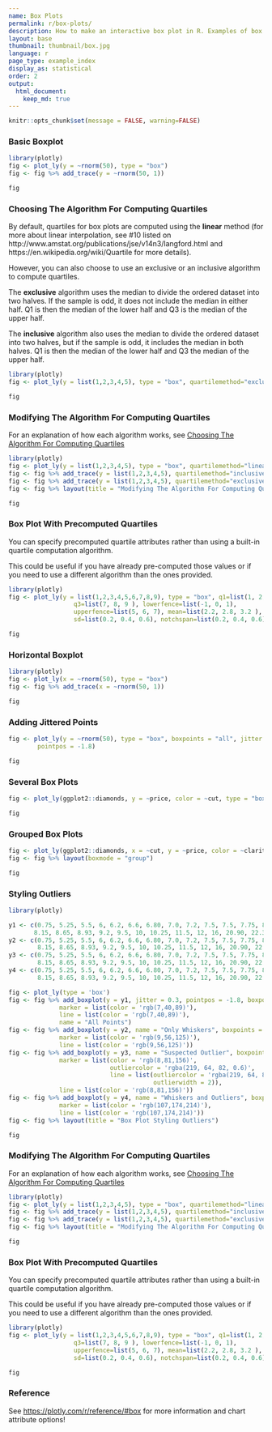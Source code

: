 ```yaml
---
name: Box Plots
permalink: r/box-plots/
description: How to make an interactive box plot in R. Examples of box plots in R that are grouped, colored, and display the underlying data distribution.
layout: base
thumbnail: thumbnail/box.jpg
language: r
page_type: example_index
display_as: statistical
order: 2
output:
  html_document:
    keep_md: true
---
```


```r
knitr::opts_chunk$set(message = FALSE, warning=FALSE)
```
### Basic Boxplot

```r
library(plotly)
fig <- plot_ly(y = ~rnorm(50), type = "box")
fig <- fig %>% add_trace(y = ~rnorm(50, 1))

fig
```

### Choosing The Algorithm For Computing Quartiles

By default, quartiles for box plots are computed using the **linear** method (for more about linear interpolation, see #10 listed on http://www.amstat.org/publications/jse/v14n3/langford.html and https://en.wikipedia.org/wiki/Quartile for more details).

However, you can also choose to use an exclusive or an inclusive algorithm to compute quartiles.

The **exclusive** algorithm uses the median to divide the ordered dataset into two halves. If the sample is odd, it does not include the median in either half. Q1 is then the median of the lower half and Q3 is the median of the upper half.

The **inclusive** algorithm also uses the median to divide the ordered dataset into two halves, but if the sample is odd, it includes the median in both halves. Q1 is then the median of the lower half and Q3 the median of the upper half.

```r
library(plotly)
fig <- plot_ly(y = list(1,2,3,4,5), type = "box", quartilemethod="exclusive") # or "inclusive", or "linear" by default

fig
```

### Modifying The Algorithm For Computing Quartiles

For an explanation of how each algorithm works, see [Choosing The Algorithm For Computing Quartiles](https://plotly.com/r/box-plots/#choosing-the-algorithm-for-computing-quartiles)

```r
library(plotly)
fig <- plot_ly(y = list(1,2,3,4,5), type = "box", quartilemethod="linear", name="Linear Quartile Mode")
fig <- fig %>% add_trace(y = list(1,2,3,4,5), quartilemethod="inclusive", name="Inclusive Quartile Mode")
fig <- fig %>% add_trace(y = list(1,2,3,4,5), quartilemethod="exclusive", name="Exclusive Quartile Mode")
fig <- fig %>% layout(title = "Modifying The Algorithm For Computing Quartiles")

fig
```

### Box Plot With Precomputed Quartiles

You can specify precomputed quartile attributes rather than using a built-in quartile computation algorithm.

This could be useful if you have already pre-computed those values or if you need to use a different algorithm than the ones provided.

```r
library(plotly)
fig <- plot_ly(y = list(1,2,3,4,5,6,7,8,9), type = "box", q1=list(1, 2, 3), median=list(4, 5, 6),
                  q3=list(7, 8, 9 ), lowerfence=list(-1, 0, 1),
                  upperfence=list(5, 6, 7), mean=list(2.2, 2.8, 3.2 ),
                  sd=list(0.2, 0.4, 0.6), notchspan=list(0.2, 0.4, 0.6))

fig
```

### Horizontal Boxplot

```r
library(plotly)
fig <- plot_ly(x = ~rnorm(50), type = "box")
fig <- fig %>% add_trace(x = ~rnorm(50, 1))

fig
```

### Adding Jittered Points

```r
fig <- plot_ly(y = ~rnorm(50), type = "box", boxpoints = "all", jitter = 0.3,
        pointpos = -1.8)

fig
```


### Several Box Plots

```r
fig <- plot_ly(ggplot2::diamonds, y = ~price, color = ~cut, type = "box")

fig
```

### Grouped Box Plots

```r
fig <- plot_ly(ggplot2::diamonds, x = ~cut, y = ~price, color = ~clarity, type = "box")
fig <- fig %>% layout(boxmode = "group")

fig
```

### Styling Outliers

```r
library(plotly)

y1 <- c(0.75, 5.25, 5.5, 6, 6.2, 6.6, 6.80, 7.0, 7.2, 7.5, 7.5, 7.75, 8.15,
       8.15, 8.65, 8.93, 9.2, 9.5, 10, 10.25, 11.5, 12, 16, 20.90, 22.3, 23.25)
y2 <- c(0.75, 5.25, 5.5, 6, 6.2, 6.6, 6.80, 7.0, 7.2, 7.5, 7.5, 7.75, 8.15,
        8.15, 8.65, 8.93, 9.2, 9.5, 10, 10.25, 11.5, 12, 16, 20.90, 22.3, 23.25)
y3 <- c(0.75, 5.25, 5.5, 6, 6.2, 6.6, 6.80, 7.0, 7.2, 7.5, 7.5, 7.75, 8.15,
        8.15, 8.65, 8.93, 9.2, 9.5, 10, 10.25, 11.5, 12, 16, 20.90, 22.3, 23.25)
y4 <- c(0.75, 5.25, 5.5, 6, 6.2, 6.6, 6.80, 7.0, 7.2, 7.5, 7.5, 7.75, 8.15,
        8.15, 8.65, 8.93, 9.2, 9.5, 10, 10.25, 11.5, 12, 16, 20.90, 22.3, 23.25)

fig <- plot_ly(type = 'box')
fig <- fig %>% add_boxplot(y = y1, jitter = 0.3, pointpos = -1.8, boxpoints = 'all',
              marker = list(color = 'rgb(7,40,89)'),
              line = list(color = 'rgb(7,40,89)'),
              name = "All Points")
fig <- fig %>% add_boxplot(y = y2, name = "Only Whiskers", boxpoints = FALSE,
              marker = list(color = 'rgb(9,56,125)'),
              line = list(color = 'rgb(9,56,125)'))
fig <- fig %>% add_boxplot(y = y3, name = "Suspected Outlier", boxpoints = 'suspectedoutliers',
              marker = list(color = 'rgb(8,81,156)',
                            outliercolor = 'rgba(219, 64, 82, 0.6)',
                            line = list(outliercolor = 'rgba(219, 64, 82, 1.0)',
                                        outlierwidth = 2)),
              line = list(color = 'rgb(8,81,156)'))
fig <- fig %>% add_boxplot(y = y4, name = "Whiskers and Outliers", boxpoints = 'outliers',
              marker = list(color = 'rgb(107,174,214)'),
              line = list(color = 'rgb(107,174,214)'))
fig <- fig %>% layout(title = "Box Plot Styling Outliers")

fig
```

### Modifying The Algorithm For Computing Quartiles

For an explanation of how each algorithm works, see [Choosing The Algorithm For Computing Quartiles](https://plotly.com/r/box-plots/#choosing-the-algorithm-for-computing-quartiles)

```r
library(plotly)
fig <- plot_ly(y = list(1,2,3,4,5), type = "box", quartilemethod="linear", name="Linear Quartile Mode")
fig <- fig %>% add_trace(y = list(1,2,3,4,5), quartilemethod="inclusive", name="Inclusive Quartile Mode")
fig <- fig %>% add_trace(y = list(1,2,3,4,5), quartilemethod="exclusive", name="Exclusive Quartile Mode")
fig <- fig %>% layout(title = "Modifying The Algorithm For Computing Quartiles")

fig
```

### Box Plot With Precomputed Quartiles

You can specify precomputed quartile attributes rather than using a built-in quartile computation algorithm.

This could be useful if you have already pre-computed those values or if you need to use a different algorithm than the ones provided.

```r
library(plotly)
fig <- plot_ly(y = list(1,2,3,4,5,6,7,8,9), type = "box", q1=list(1, 2, 3), median=list(4, 5, 6),
                  q3=list(7, 8, 9 ), lowerfence=list(-1, 0, 1),
                  upperfence=list(5, 6, 7), mean=list(2.2, 2.8, 3.2 ),
                  sd=list(0.2, 0.4, 0.6), notchspan=list(0.2, 0.4, 0.6))

fig
```

### Reference

See [https://plotly.com/r/reference/#box](https://plotly.com/r/reference/#box) for more information and chart attribute options!
